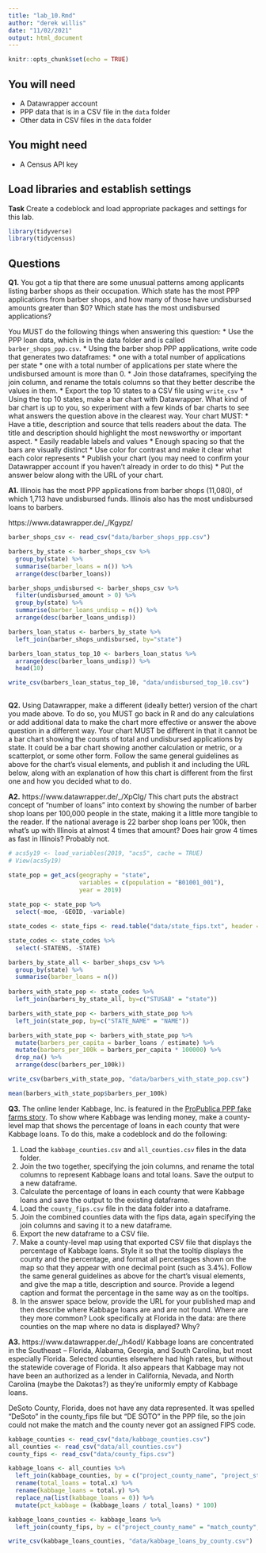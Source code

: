 ```yaml
---
title: "lab_10.Rmd"
author: "derek willis"
date: "11/02/2021"
output: html_document
---
```


```r
knitr::opts_chunk$set(echo = TRUE)
```

## You will need

* A Datawrapper account
* PPP data that is in a CSV file in the `data` folder
* Other data in CSV files in the `data` folder

## You might need

* A Census API key

## Load libraries and establish settings

**Task** Create a codeblock and load appropriate packages and settings for this lab.

```r

library(tidyverse)
library(tidycensus)

```


## Questions

**Q1.** You got a tip that there are some unusual patterns among applicants listing barber shops as their occupation. Which state has the most PPP applications from barber shops, and how many of those have undisbursed amounts greater than $0? Which state has the most undisbursed applications?

You MUST do the following things when answering this question:
* Use the PPP loan data, which is in the data folder and is called `barber_shops_ppp.csv`.
* Using the barber shop PPP applications, write code that generates two dataframes:
  * one with a total number of applications per state
  * one with a total number of applications per state where the undisbursed amount is more than 0.
* Join those dataframes, specifying the join column, and rename the totals columns so that they better describe the values in them.
* Export the top 10 states to a CSV file using `write_csv`
* Using the top 10 states, make a bar chart with Datawrapper. What kind of bar chart is up to you, so experiment with a few kinds of bar charts to see what answers the question above in the clearest way. Your chart MUST:
  * Have a title, description and source that tells readers about the data. The title and description should highlight the most newsworthy or important aspect.
  * Easily readable labels and values
  * Enough spacing so that the bars are visually distinct
  * Use color for contrast and make it clear what each color represents
* Publish your chart (you may need to confirm your Datawrapper account if you haven't already in order to do this)
* Put the answer below along with the URL of your chart.

**A1.** Illinois has the most PPP applications from barber shops (11,080), of which 1,713 have undisbursed funds. Illinois also has the most undisbursed loans to barbers. 

https://www.datawrapper.de/_/Kgypz/

```r
barber_shops_csv <- read_csv("data/barber_shops_ppp.csv")

barbers_by_state <- barber_shops_csv %>%
  group_by(state) %>%
  summarise(barber_loans = n()) %>%
  arrange(desc(barber_loans))

barber_shops_undisbursed <- barber_shops_csv %>%
  filter(undisbursed_amount > 0) %>%
  group_by(state) %>%
  summarise(barber_loans_undisp = n()) %>%
  arrange(desc(barber_loans_undisp))

barbers_loan_status <- barbers_by_state %>%
  left_join(barber_shops_undisbursed, by="state")

barbers_loan_status_top_10 <- barbers_loan_status %>%
  arrange(desc(barber_loans_undisp)) %>%
  head(10)

write_csv(barbers_loan_status_top_10, "data/undisbursed_top_10.csv")
  


```


**Q2.** Using Datawrapper, make a different (ideally better) version of the chart you made above. To do so, you MUST go back in R and do any calculations or add additional data to make the chart more effective or answer the above question in a different way. Your chart MUST be different in that it cannot be a bar chart showing the counts of total and undisbursed applications by state. It could be a bar chart showing another calculation or metric, or a scatterplot, or some other form. Follow the same general guidelines as above for the chart's visual elements, and publish it and including the URL below, along with an explanation of how this chart is different from the first one and how you decided what to do.

**A2.** https://www.datawrapper.de/_/XpCIg/
This chart puts the abstract concept of "number of loans" into context by showing the number of barber shop loans per 100,000 people in the state, making it a little more tangible to the reader. If the national average is 22 barber shop loans per 100k, then what's up with Illinois at almost 4 times that amount? Does hair grow 4 times as fast in Illinois? Probably not. 

```r

# acs5y19 <- load_variables(2019, "acs5", cache = TRUE)
# View(acs5y19)

state_pop = get_acs(geography = "state",
                    variables = c(population = "B01001_001"),
                    year = 2019)
  
state_pop <- state_pop %>%
  select(-moe, -GEOID, -variable) 

state_codes <- state_fips <- read.table("data/state_fips.txt", header = TRUE, sep = "|")

state_codes <- state_codes %>%
  select(-STATENS, -STATE)

barbers_by_state_all <- barber_shops_csv %>%
  group_by(state) %>%
  summarise(barber_loans = n())
            
barbers_with_state_pop <- state_codes %>% 
  left_join(barbers_by_state_all, by=c("STUSAB" = "state"))

barbers_with_state_pop <- barbers_with_state_pop %>%
  left_join(state_pop, by=c("STATE_NAME" = "NAME"))

barbers_with_state_pop <- barbers_with_state_pop %>%
  mutate(barbers_per_capita = barber_loans / estimate) %>%
  mutate(barbers_per_100k = barbers_per_capita * 100000) %>%
  drop_na() %>%
  arrange(desc(barbers_per_100k))

write_csv(barbers_with_state_pop, "data/barbers_with_state_pop.csv")

mean(barbers_with_state_pop$barbers_per_100k)


```


**Q3.** The online lender Kabbage, Inc. is featured in the [ProPublica PPP fake farms story](https://www.propublica.org/article/ppp-farms). To show where Kabbage was lending money, make a county-level map that shows the percentage of loans in each county that were Kabbage loans. To do this, make a codeblock and do the following:

1. Load the `kabbage_counties.csv` and `all_counties.csv` files in the data folder.
2. Join the two together, specifying the join columns, and rename the total columns to represent Kabbage loans and total loans. Save the output to a new dataframe.
3. Calculate the percentage of loans in each county that were Kabbage loans and save the output to the existing dataframe.
4. Load the `county_fips.csv` file in the data folder into a dataframe.
5. Join the combined counties data with the fips data, again specifying the join columns and saving it to a new dataframe.
6. Export the new dataframe to a CSV file.
7. Make a county-level map using that exported CSV file that displays the percentage of Kabbage loans. Style it so that the tooltip displays the county and the percentage, and format all percentages shown on the map so that they appear with one decimal point (such as 3.4%). Follow the same general guidelines as above for the chart's visual elements, and give the map a title, description and source. Provide a legend caption and format the percentage in the same way as on the tooltips.
8. In the answer space below, provide the URL for your published map and then describe where Kabbage loans are and are not found. Where are they more common? Look specifically at Florida in the data: are there counties on the map where no data is displayed? Why?

**A3.** https://www.datawrapper.de/_/h4odI/
Kabbage loans are concentrated in the Southeast -- Florida, Alabama, Georgia, and South Carolina, but most especially Florida.  Selected counties elsewhere had high rates, but without the statewide coverage of Florida. It also appears that Kabbage may not have been an authorized as a lender in California, Nevada, and North Carolina (maybe the Dakotas?) as they're uniformly empty of Kabbage loans.

DeSoto County, Florida, does not have any data represented. It was spelled "DeSoto" in the county_fips file but "DE SOTO" in the PPP file, so the join could not make the match and the county never got an assigned FIPS code.  

```r
kabbage_counties <- read_csv("data/kabbage_counties.csv")
all_counties <- read_csv("data/all_counties.csv")
county_fips <- read_csv("data/county_fips.csv")

kabbage_loans <- all_counties %>%
  left_join(kabbage_counties, by = c("project_county_name", "project_state")) %>%
  rename(total_loans = total.x) %>%
  rename(kabbage_loans = total.y) %>%
  replace_na(list(kabbage_loans = 0)) %>%
  mutate(pct_kabbage = (kabbage_loans / total_loans) * 100)

kabbage_loans_counties <- kabbage_loans %>%
  left_join(county_fips, by = c("project_county_name" = "match_county", "project_state" = "state"))

write_csv(kabbage_loans_counties, "data/kabbage_loans_by_county.csv")

```

